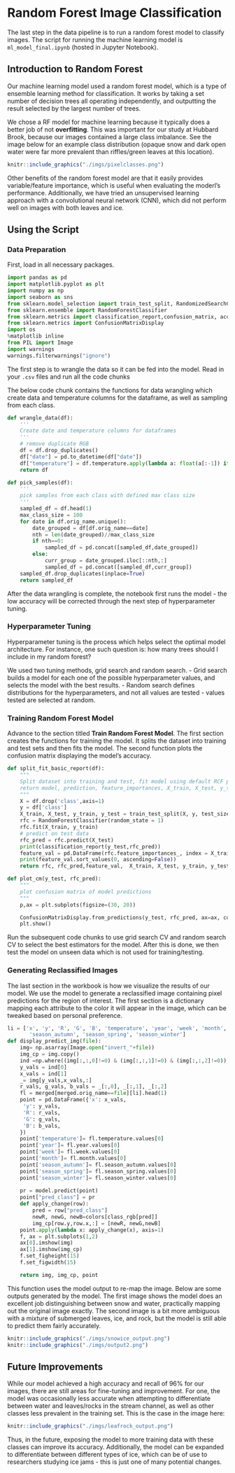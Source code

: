 # Random Forest Image Classification

The last step in the data pipeline is to run a random forest model to classify images.
The script for running the machine learning model is `ml_model_final.ipynb` (hosted in Jupyter Notebook).


## Introduction to Random Forest

Our machine learning model used a random forest model, which is a type of ensemble learning method for classification. It works by taking a set number of decision trees all operating independently, and outputting the result selected by the largest number of trees.

We chose a RF model for machine learning because it typically does a better job of not **overfitting**. This was important for our study at Hubbard Brook, because our images contained a large class imbalance. See the image below for an example class distribution (opaque snow and dark open water were far more prevalent than riffles/green leaves at this location).

```r
knitr::include_graphics("./imgs/pixelclasses.png")

```

Other benefits of the random forest model are that it easily provides variable/feature importance, which is useful when evaluating the moderl's performance. Additionally, we have tried an unsupervised learning approach with a convolutional neural network (CNN), which did not perform well on images with both leaves and ice.


## Using the Script

### Data Preparation

First, load in all necessary packages. 

```python
import pandas as pd
import matplotlib.pyplot as plt
import numpy as np
import seaborn as sns
from sklearn.model_selection import train_test_split, RandomizedSearchCV,GridSearchCV
from sklearn.ensemble import RandomForestClassifier
from sklearn.metrics import classification_report,confusion_matrix, accuracy_score
from sklearn.metrics import ConfusionMatrixDisplay
import os
%matplotlib inline
from PIL import Image
import warnings
warnings.filterwarnings("ignore")

```

The first step is to wrangle the data so it can be fed into the model. Read in your `.csv` files and run all the code chunks 

The below code chunk contains the functions for data wrangling which create data and temperature columns for the dataframe, as well as sampling from each class.

```python
def wrangle_data(df):
    '''
    Create date and temperature columns for dataframes
    '''
    # remove duplicate RGB
    df = df.drop_duplicates()
    df["date"] = pd.to_datetime(df["date"])
    df["temperature"] = df.temperature.apply(lambda a: float(a[:-1]) if type(a) != float else np.nan)
    return df

def pick_samples(df):
    '''
    pick samples from each class with defined max class size
    '''
    sampled_df = df.head(1)
    max_class_size = 100
    for date in df.orig_name.unique():
        date_grouped = df[df.orig_name==date]
        nth = len(date_grouped)//max_class_size
        if nth==0:
            sampled_df = pd.concat([sampled_df,date_grouped])
        else:
            curr_group = date_grouped.iloc[::nth,:]
            sampled_df = pd.concat([sampled_df,curr_group])
    sampled_df.drop_duplicates(inplace=True)
    return sampled_df

```

After the data wrangling is complete, the notebook first runs the model - the low accuracy will be corrected through the next step of hyperparameter tuning. 


### Hyperparameter Tuning

Hyperparameter tuning is the process which helps select the optimal model architecture. For instance, one such question is: how many trees should I include in my random forest?

We used two tuning methods, grid search and random search. 
- Grid search builds a model for each one of the possible hyperparameter values, and selects the model with the best results.
- Random search defines distributions for the hyperparameters, and not all values are tested - values tested are selected at random. 


### Training Random Forest Model

Advance to the section titled **Train Random Forest Model**. The first section creates the functions for training the model. It splits the dataset into training and test sets and then fits the model. The second function plots the confusion matrix displaying the model's accuracy.

```python
def split_fit_basic_report(df):
    """
    Split dataset into training and test, fit model using default RCF parameters
    return model, prediction, feature_importances, X_train, X_test, y_train, y_test
    """
    X = df.drop('class',axis=1)
    y = df['class'] 
    X_train, X_test, y_train, y_test = train_test_split(X, y, test_size=0.30, random_state=1, stratify=y)
    rfc = RandomForestClassifier(random_state = 1)
    rfc.fit(X_train, y_train)
    # predict on test data
    rfc_pred = rfc.predict(X_test)
    print(classification_report(y_test,rfc_pred))
    feature_val = pd.DataFrame(rfc.feature_importances_, index = X_train.columns)
    print(feature_val.sort_values(0, ascending=False))
    return rfc, rfc_pred,feature_val,  X_train, X_test, y_train, y_test

def plot_cm(y_test, rfc_pred):
    """
    plot confusion matrix of model predictions
    """
    p,ax = plt.subplots(figsize=(30, 20))

    ConfusionMatrixDisplay.from_predictions(y_test, rfc_pred, ax=ax, colorbar=True)
    plt.show()

```

Run the subsequent code chunks to use grid search CV and random search CV to select the best estimators for the model. After this is done, we then test the model on unseen data which is not used for training/testing.


### Generating Reclassified Images

The last section in the workbook is how we visualize the results of our model. We use the model to generate a reclassified image containing pixel predictions for the region of interest. The first section is a dictionary mapping each attribute to the color it will appear in the image, which can be tweaked based on personal preference.

```python
li = ['x', 'y', 'R', 'G', 'B', 'temperature', 'year', 'week', 'month',
       'season_autumn', 'season_spring', 'season_winter']
def display_predict_img(file):
    img= np.asarray(Image.open("invert_"+file))
    img_cp = img.copy()
    ind =np.where((img[:,:,0]!=0) & (img[:,:,1]!=0) & (img[:,:,2]!=0))
    y_vals = ind[0]
    x_vals = ind[1]
    _= img[y_vals,x_vals,:]
    r_vals, g_vals, b_vals = _[:,0], _[:,1], _[:,2]
    fl = merged[merged.orig_name==file][li].head(1)
    point = pd.DataFrame({'x': x_vals,
     'y': y_vals,
     'R': r_vals,
     'G': g_vals,
     'B': b_vals,
    })
    point['temperature']= fl.temperature.values[0]
    point['year']= fl.year.values[0]
    point['week']= fl.week.values[0]
    point['month']= fl.month.values[0]
    point['season_autumn']= fl.season_autumn.values[0]
    point['season_spring']= fl.season_spring.values[0]
    point['season_winter']= fl.season_winter.values[0]
    
    pr = model.predict(point)
    point["pred_class"] = pr
    def apply_change(row):
        pred = row["pred_class"]
        newR, newG, newB=colors[class_rgb[pred]]
        img_cp[row.y,row.x,:] = [newR, newG,newB]
    point.apply(lambda x: apply_change(x), axis=1)
    f, ax = plt.subplots(1,2)
    ax[0].imshow(img)
    ax[1].imshow(img_cp)
    f.set_figheight(15)
    f.set_figwidth(15)

    return img, img_cp, point
```

This function uses the model output to re-map the image. Below are some outputs generated by the model. The first image shows the model does an excellent job distinguishing between snow and water, practically mapping out the original image exactly. The second image is a bit more ambiguous with a mixture of submerged leaves, ice, and rock, but the model is still able to predict them fairly accurately.

```r
knitr::include_graphics("./imgs/snowice_output.png")
knitr::include_graphics("./imgs/output2.png")

```
 

## Future Improvements

While our model achieved a high accuracy and recall of 96% for our images, there are still areas for fine-tuning and improvement. For one, the model was occasionally less accurate when attempting to differentiate between water and leaves/rocks in the stream channel, as well as other classes less prevalent in the training set. This is the case in the image here:

```r
knitr::include_graphics("./imgs/leafrock_output.png")

```

Thus, in the future, exposing the model to more training data with these classes can improve its accuracy. Additionally, the model can be expanded to differentiate between different types of ice, which can be of use to researchers studying ice jams - this is just one of many potential changes.



